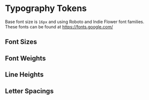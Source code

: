 
<Meta title="Design Tokens/Typography Tokens" />

# Typography Tokens

Base font size is <code>16px</code> and using Roboto and Indie Flower font
families. <br/>These fonts can be found at <a href="https://fonts.google.com/" target="_blank">https://fonts.google.com/</a>

<Subtitle></Subtitle>

## Font Sizes

<DesignTokenDocBlock categoryName="Font Sizes" />

## Font Weights

<DesignTokenDocBlock categoryName="Font Weights" />

## Line Heights

<DesignTokenDocBlock categoryName="Line Heights" />

## Letter Spacings

<DesignTokenDocBlock categoryName="Letter Spacings" />
